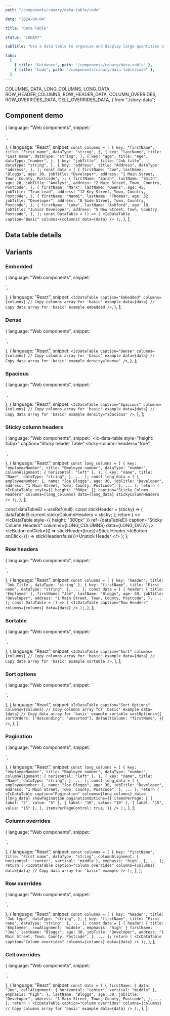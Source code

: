 ```yaml
---
path: "/components/canary/data-table/code"

date: "2024-04-04"

title: "Data Table"

status: "CANARY"

subTitle: "Use a data table to organise and display large quantities of related data."

tabs:
  [
    { title: "Guidance", path: "/components/canary/data-table" },
    { title: "Code", path: "/components/canary/data-table/code" },
  ]
---
```


  COLUMNS,
  DATA,
  LONG_COLUMNS,
  LONG_DATA,
  ROW_HEADER_COLUMNS,
  ROW_HEADER_DATA,
  COLUMN_OVERRIDES,
  ROW_OVERRIDES_DATA,
  CELL_OVERRIDES_DATA,
} from "./story-data";

## Component demo

  {
    language: "Web components",
    snippet: `<ic-data-table caption="Basic Table"></ic-data-table>
<script>
  const dataTable = document.querySelector("ic-data-table");
  const columns = [
    {
      key: "firstName",
      title: "First name",
      // dataType types: "string" | "number" | "address" | "element" | "date";
      dataType: "string",
    },
    {
      key: "lastName",
      title: "Last name",
      dataType: "string",
    },
    {
      key: "age",
      title: "Age",
      dataType: "number",
    },
    {
      key: "jobTitle",
      title: "Job title",
      dataType: "string",
    },
    {
      key: "address",
      title: "Address",
      dataType: "address",
    },
  ];
  const data = [
    {
      firstName: "Joe",
      lastName: "Bloggs",
      age: 30,
      jobTitle: "Developer",
      address: "1 Main Street, Town, County, Postcode",
    },
    {
      firstName: "Sarah",
      lastName: "Smith",
      age: 28,
      jobTitle: "Analyst",
      address: "2 Main Street, Town, Country, Postcode",
    },
    {
      firstName: "Mark",
      lastName: "Owens",
      age: 45,
      jobTitle: "Team Lead",
      address: "12 Key Street, Town, Country, Postcode",
    },
    {
      firstName: "Naomi",
      lastName: "Thomas",
      age: 32,
      jobTitle: "Developer",
      address: "8 Side Street, Town, Country, Postcode",
    },
    {
      firstName: "Luke",
      lastName: "Ashford",
      age: 18,
      jobTitle: "Junior Developer",
      address: "5 New Street, Town, Country, Postcode",
    },
  ];
  dataTable.columns = columns;
  dataTable.data = data;
</script>`,
  },
  {
    language: "React",
    snippet: `const columns = [
  {
    key: "firstName",
    title: "First name",
    dataType: "string",
  },
  {
    key: "lastName",
    title: "Last name",
    dataType: "string",
  },
  {
    key: "age",
    title: "Age",
    dataType: "number",
  },
  {
    key: "jobTitle",
    title: "Job title",
    dataType: "string",
  },
  {
    key: "address",
    title: "Address",
    dataType: "address",
  },
];
const data = [
  {
    firstName: "Joe",
    lastName: "Bloggs",
    age: 30,
    jobTitle: "Developer",
    address: "1 Main Street, Town, County, Postcode",
  },
  {
    firstName: "Sarah",
    lastName: "Smith",
    age: 28,
    jobTitle: "Analyst",
    address: "2 Main Street, Town, Country, Postcode",
  },
  {
    firstName: "Mark",
    lastName: "Owens",
    age: 45,
    jobTitle: "Team Lead",
    address: "12 Key Street, Town, Country, Postcode",
  },
  {
    firstName: "Naomi",
    lastName: "Thomas",
    age: 32,
    jobTitle: "Developer",
    address: "8 Side Street, Town, Country, Postcode",
  },
  {
    firstName: "Luke",
    lastName: "Ashford",
    age: 18,
    jobTitle: "Junior Developer",
    address: "5 New Street, Town, Country, Postcode",
  },
];
const DataTable = () => (
  <IcDataTable caption="Basic" columns={columns} data={data} />
);`,
  },
];

<ComponentPreview snippets={snippetsDefault}>
  <IcDataTable caption="Basic" columns={COLUMNS} data={DATA} />
</ComponentPreview>

## Data table details

<ComponentDetails component="ic-data-table" canary />

## Variants

### Embedded

  {
    language: "Web components",
    snippet: `<ic-data-table caption="Embedded Table" embedded="true"></ic-data-table>
<script>
  const dataTable = document.querySelector("ic-data-table");
  // Copy columns and data arrays for 'basic' example
  dataTable.columns = columns;
  dataTable.data = data;
</script>`,
  },
  {
    language: "React",
    snippet: `<IcDataTable
  caption="Embedded"
  columns={columns} // Copy columns array for 'basic' example
  data={data} // Copy data array for 'basic' example
  embedded
/>`,
  },
];

<ComponentPreview snippets={snippetsEmbedded}>
  <IcDataTable caption="Embedded" columns={COLUMNS} data={DATA} embedded />
</ComponentPreview>

### Dense

  {
    language: "Web components",
    snippet: `<ic-data-table caption="Dense Table" density="dense"></ic-data-table>
<script>
  const dataTable = document.querySelector("ic-data-table");
  // Copy columns and data arrays for 'basic' example
  dataTable.columns = columns;
  dataTable.data = data;
</script>`,
  },
  {
    language: "React",
    snippet: `<IcDataTable
  caption="Dense"
  columns={columns} // Copy columns array for 'basic' example
  data={data} // Copy data array for 'basic' example
  density="dense"
/>`,
  },
];

<ComponentPreview snippets={snippetsDense}>
  <IcDataTable caption="Dense" columns={COLUMNS} data={DATA} density="dense" />
</ComponentPreview>

### Spacious

  {
    language: "Web components",
    snippet: `<ic-data-table caption="Spacious Table" density="spacious"></ic-data-table>
<script>
  const dataTable = document.querySelector("ic-data-table");
  // Copy columns and data arrays for 'basic' example
  dataTable.columns = columns;
  dataTable.data = data;
</script>`,
  },
  {
    language: "React",
    snippet: `<IcDataTable
  caption="Spacious"
  columns={columns} // Copy columns array for 'basic' example
  data={data} // Copy data array for 'basic' example
  density="spacious"
/>`,
  },
];

<ComponentPreview snippets={snippetsSpacious}>
  <IcDataTable
    caption="Spacious"
    columns={COLUMNS}
    data={DATA}
    density="spacious"
  />
</ComponentPreview>

### Sticky column headers

  {
    language: "Web components",
    snippet: `<ic-data-table
  style="height: 150px"
  caption="Sticky header Table"
  sticky-column-headers="true"
></ic-data-table>
<script>
  const dataTable = document.querySelector("ic-data-table");
  const long_columns = [
    {
      key: "employeeNumber",
      title: "Employee number",
      dataType: "number",
      columnAlignment: { horizontal: "left" },
    },
    {
      key: "name",
      title: "Name",
      dataType: "string",
    },
    ...
  ];
  const long_data = [
    {
      employeeNumber: 1,
      name: "Joe Bloggs",
      age: 30,
      jobTitle: "Developer",
      address: "1 Main Street, Town, County, Postcode",
    },
    ...
  ];
  dataTable.columns = long_columns;
  dataTable.data = long_data;
</script>`,
  },
  {
    language: "React",
    snippet: `const long_columns = [
  {
    key: "employeeNumber",
    title: "Employee number",
    dataType: "number",
    columnAlignment: { horizontal: "left" },
  },
  {
    key: "name",
    title: "Name",
    dataType: "string",
  },
  ...
];
const long_data = [
  {
    employeeNumber: 1,
    name: "Joe Bloggs",
    age: 30,
    jobTitle: "Developer",
    address: "1 Main Street, Town, County, Postcode",
  },
  ...
];
return (
  <IcDataTable
    style={{ height: '300px' }}
    caption="Sticky Column Headers"
    columns={long_columns}
    data={long_data}
    stickyColumnHeaders
  />
);`,
  },
];

  const dataTableEl = useRef(null);
  const stickHeader = (sticky) => {
    dataTableEl.current.stickyColumnHeaders = sticky;
  };
  return (
    <>
      <IcDataTable
        style={{ height: "300px" }}
        ref={dataTableEl}
        caption="Sticky Column Headers"
        columns={LONG_COLUMNS}
        data={LONG_DATA}
      />
      <IcButton onClick={() => stickHeader(true)}>Stick Header</IcButton>
      <IcButton onClick={() => stickHeader(false)}>Unstick Header</IcButton>
    </>
  );
};

<ComponentPreview snippets={snippetsStickyColumnHeaders}>
  <StickyColumnHeaders />
</ComponentPreview>

### Row headers

  {
    language: "Web components",
    snippet: `<ic-data-table caption="Row headers"></ic-data-table>
<script>
  const dataTable = document.querySelector("ic-data-table");
  const columns = [
    {
      key: "header",
      title: "Job type",
      dataType: "string",
    },
    {
      key: "firstName",
      title: "First name",
      dataType: "string",
    },
    ...
  ];
  const data = [
    {
      // Each data row requires a 'header' key/value pair like below
      header: { title: 'Employee' },
      firstName: "Joe",
      lastName: "Bloggs",
      age: 30,
      jobTitle: "Developer",
      address: "1 Main Street, Town, County, Postcode",
    },
    ...
  ];
  dataTable.columns = columns;
  dataTable.data = data;
</script>`,
  },
  {
    language: "React",
    snippet: `const columns = [
  {
    key: 'header',
    title: 'Job Title',
    dataType: 'string'
  },
  {
    key: "firstName",
    title: "First name",
    dataType: "string",
  },
  ...
];
const data = [
  {
    header: { title: 'Employee' },
    firstName: "Joe",
    lastName: "Bloggs",
    age: 30,
    jobTitle: "Developer",
    address: "1 Main Street, Town, County, Postcode",
  },
  ...
];
const DataTable = () => (
  <IcDataTable
    caption="Row Headers"
    columns={columns}
    data={data}
  />
);`,
  },
];

<ComponentPreview snippets={snippetsRowHeaders}>
  <IcDataTable
    caption="Row Headers"
    columns={ROW_HEADER_COLUMNS}
    data={ROW_HEADER_DATA}
  />
</ComponentPreview>

### Sortable

  {
    language: "Web components",
    snippet: `<ic-data-table caption="Sort" sortable="true"></ic-data-table>
<script>
  const dataTable = document.querySelector("ic-data-table");
  // Copy columns and data arrays for 'basic' example
  dataTable.columns = columns;
  dataTable.data = data;
</script>`,
  },
  {
    language: "React",
    snippet: `<IcDataTable
  caption="Sort"
  columns={columns} // Copy columns array for 'basic' example
  data={data} // Copy data array for 'basic' example
  sortable
/>`,
  },
];

<ComponentPreview snippets={snippetsSortable}>
  <IcDataTable caption="Sortable" columns={COLUMNS} data={DATA} sortable />
</ComponentPreview>

### Sort options

  {
    language: "Web components",
    snippet: `<ic-data-table caption="Sort Options" sortable="true"></ic-data-table>
<script>
  const dataTable = document.querySelector("ic-data-table");
  dataTable.sortOptions = {
    sortOrders: ['descending', 'unsorted'],
    defaultColumn: 'firstName'
  };
  // Copy columns and data arrays for 'basic' example
  dataTable.columns = columns;
  dataTable.data = data;
</script>`,
  },
  {
    language: "React",
    snippet: `<IcDataTable
  caption="Sort Options"
  columns={columns} // Copy columns array for 'basic' example
  data={data} // Copy data array for 'basic' example
  sortable
  sortOptions={{
    sortOrders: ["descending", "unsorted"],
    defaultColumn: "firstName",
  }}
/>`,
  },
];

<ComponentPreview snippets={snippetsSortOptions}>
  <IcDataTable
    caption="Sort Options"
    columns={COLUMNS}
    data={DATA}
    sortable
    sortOptions={{
      sortOrders: ["descending", "unsorted"],
      defaultColumn: "firstName",
    }}
  />
</ComponentPreview>

### Pagination

  {
    language: "Web components",
    snippet: `<ic-data-table caption="Pagination" show-pagination="true"></ic-data-table>
<script>
  const dataTable = document.querySelector("ic-data-table");
  dataTable.paginationOptions = {
    itemsPerPage: [
      { label: "5", value: "5" },
      { label: "10", value: "10" },
      { label: "15", value: "15" },
    ],
    itemsPerPageControl: true,
  };
  const long_columns = [
    {
      key: "employeeNumber",
      title: "Employee number",
      dataType: "number",
      columnAlignment: { horizontal: "left" },
    },
    {
      key: "name",
      title: "Name",
      dataType: "string",
    },
    ...
  ];
  const long_data = [
    {
      employeeNumber: 1,
      name: "Joe Bloggs",
      age: 30,
      jobTitle: "Developer",
      address: "1 Main Street, Town, County, Postcode",
    },
    ...
  ];
  dataTable.columns = long_columns;
  dataTable.data = long_data;
</script>`,
  },
  {
    language: "React",
    snippet: `const long_columns = [
  {
    key: "employeeNumber",
    title: "Employee number",
    dataType: "number",
    columnAlignment: { horizontal: "left" },
  },
  {
    key: "name",
    title: "Name",
    dataType: "string",
  },
  ...
];
const long_data = [
  {
    employeeNumber: 1,
    name: "Joe Bloggs",
    age: 30,
    jobTitle: "Developer",
    address: "1 Main Street, Town, County, Postcode",
  },
  ...
];
return (
  <IcDataTable
    caption="Pagination"
    columns={long_columns}
    data={long_data}
    showPagination
    paginationOptions={{
      itemsPerPage: [
        { label: "5", value: "5" },
        { label: "10", value: "10" },
        { label: "15", value: "15" },
      ],
      itemsPerPageControl: true,
    }}
  />
);`,
  },
];

<ComponentPreview snippets={snippetsPagination}>
  <IcDataTable
    caption="Pagination"
    columns={LONG_COLUMNS}
    data={LONG_DATA}
    showPagination
    paginationOptions={{
      itemsPerPage: [
        { label: "5", value: "5" },
        { label: "10", value: "10" },
        { label: "15", value: "15" },
      ],
      itemsPerPageControl: true,
    }}
  />
</ComponentPreview>

### Column overrides

  {
    language: "Web components",
    snippet: `<ic-data-table caption="Column Overrides"></ic-data-table>
<script>
  const dataTable = document.querySelector("ic-data-table");
  const columns = [
    {
      key: "firstName",
      title: "First name",
      dataType: "string",
      columnAlignment: { horizontal: 'center', vertical: 'middle'},
      emphasis: 'high',
    },
    ...
  ];
  dataTable.columns = columns;
  dataTable.data = data; // Copy data array for 'basic' example
</script>`,
  },
  {
    language: "React",
    snippet: `const columns = [
  {
    key: "firstName",
    title: "First name",
    dataType: "string",
    columnAlignment: { horizontal: 'center', vertical: 'middle'},
    emphasis: 'high',
  },
  ...
];
return (
  <IcDataTable
    caption="Column overrides"
    columns={columns}
    data={data} // Copy data array for 'basic' example
  />
);`,
  },
];

<ComponentPreview snippets={snippetsColumnOverrides}>
  <IcDataTable
    caption="Column overrides"
    columns={COLUMN_OVERRIDES}
    data={DATA}
  />
</ComponentPreview>

### Row overrides

  {
    language: "Web components",
    snippet: `<ic-data-table caption="Row Overrides"></ic-data-table>
<script>
  const dataTable = document.querySelector("ic-data-table");
  const columns = [
    {
      key: "header",
      title: "Job type",
      dataType: "string",
    },
    {
      key: "firstName",
      title: "First name",
      dataType: "string",
    },
    ...
  ];
  const data = [
    {
      header: {
        title: 'Employee',
        rowAlignment: 'middle',
        emphasis: 'high'
      }
      firstName: "Joe",
      lastName: "Bloggs",
      age: 30,
      jobTitle: "Developer",
      address: "1 Main Street, Town, County, Postcode",
    },
    ...
  ];
  dataTable.columns = columns;
  dataTable.data = data;
</script>`,
  },
  {
    language: "React",
    snippet: `const columns = [
  {
    key: "header",
    title: "Job type",
    dataType: "string",
  },
  {
    key: "firstName",
    title: "First name",
    dataType: "string",
  },
  ...
];
const data = [
  {
    header: {
      title: 'Employee',
      rowAlignment: 'middle',
      emphasis: 'high'
    }
    firstName: "Joe",
    lastName: "Bloggs",
    age: 30,
    jobTitle: "Developer",
    address: "1 Main Street, Town, County, Postcode",
  },
  ...
];
return (
  <IcDataTable
    caption="Column overrides"
    columns={columns}
    data={data}
  />
);`,
  },
];

<ComponentPreview snippets={snippetsRowOverrides}>
  <IcDataTable
    caption="Row overrides"
    columns={ROW_HEADER_COLUMNS}
    data={ROW_OVERRIDES_DATA}
  />
</ComponentPreview>

### Cell overrides

  {
    language: "Web components",
    snippet: `<ic-data-table caption="Cell Overrides"></ic-data-table>
<script>
  const dataTable = document.querySelector("ic-data-table");
  const data = [
    {
      firstName: {
        data: "Joe",
        cellAlignment: { horizontal: "center", vertical: "middle" },
        emphasis: "high",
      },
      lastName: "Bloggs",
      age: 30,
      jobTitle: "Developer",
      address: "1 Main Street, Town, County, Postcode",
    },
    ...
  ];
  dataTable.columns = columns; // Copy columns array for 'basic' example
  dataTable.data = data;
</script>`,
  },
  {
    language: "React",
    snippet: `const data = [
  {
    firstName: {
      data: "Joe",
      cellAlignment: { horizontal: "center", vertical: "middle" },
      emphasis: "high",
    },
    lastName: "Bloggs",
    age: 30,
    jobTitle: "Developer",
    address: "1 Main Street, Town, County, Postcode",
  },
  ...
];
return (
  <IcDataTable
    caption="Column overrides"
    columns={columns} // Copy columns array for 'basic' example
    data={data}
  />
);`,
  },
];

<ComponentPreview snippets={snippetsCellOverrides}>
  <IcDataTable
    caption="Cell overrides"
    columns={COLUMNS}
    data={CELL_OVERRIDES_DATA}
  />
</ComponentPreview>
